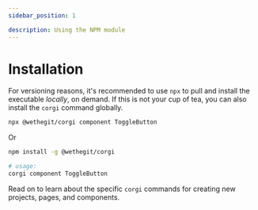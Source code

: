 ```yaml
---
sidebar_position: 1

description: Using the NPM module
---
```


# Installation

For versioning reasons, it's recommended to use `npx` to pull and install the executable _locally_, on demand. If this is not your cup of tea, you can also install the `corgi` command globally.

```bash title="example corgi command with npx"
npx @wethegit/corgi component ToggleButton
```

Or

```bash title="Installation and usage via a global corgi command"
npm install -g @wethegit/corgi

# usage:
corgi component ToggleButton
```

Read on to learn about the specific `corgi` commands for creating new projects, pages, and components.
